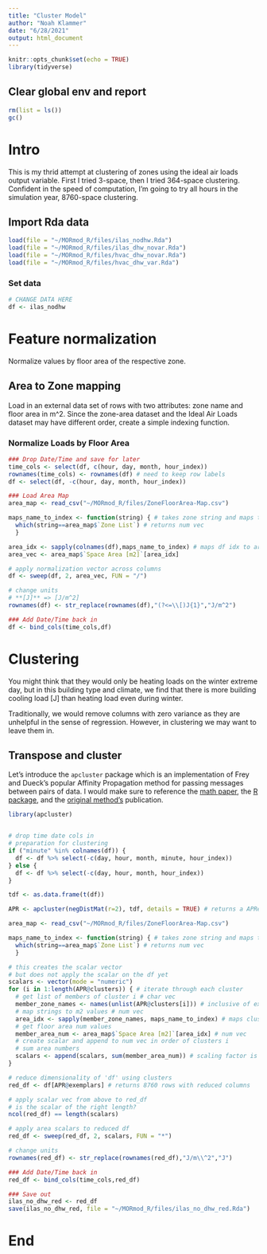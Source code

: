 ```yaml
---
title: "Cluster Model"
author: "Noah Klammer"
date: "6/28/2021"
output: html_document
---
```


```r
knitr::opts_chunk$set(echo = TRUE)
library(tidyverse)
```

## Clear global env and report

```r
rm(list = ls())
gc()
```

# Intro

This is my thrid attempt at clustering of zones using the ideal air loads output variable. First I tried 3-space, then I  tried 364-space clustering. Confident in the speed of computation, I'm going to try all hours in the simulation year, 8760-space clustering.

## Import Rda data

```r
load(file = "~/MORmod_R/files/ilas_nodhw.Rda")
load(file = "~/MORmod_R/files/ilas_dhw_novar.Rda")
load(file = "~/MORmod_R/files/hvac_dhw_novar.Rda")
load(file = "~/MORmod_R/files/hvac_dhw_var.Rda")

```

### Set data

```r
# CHANGE DATA HERE
df <- ilas_nodhw
```

# Feature normalization

Normalize values by floor area of the respective zone.

## Area to Zone mapping

Load in an external data set of rows with two attributes: zone name and floor area in m^2. Since the zone-area dataset and the Ideal Air Loads dataset may have different order, create a simple indexing function.

### Normalize Loads by Floor Area

```r

### Drop Date/Time and save for later
time_cols <- select(df, c(hour, day, month, hour_index))
rownames(time_cols) <- rownames(df) # need to keep row labels
df <- select(df, -c(hour, day, month, hour_index)) 

### Load Area Map
area_map <- read_csv("~/MORmod_R/files/ZoneFloorArea-Map.csv")

maps_name_to_index <- function(string) { # takes zone string and maps to zone index in area_map
  which(string==area_map$`Zone List`) # returns num vec
  }

area_idx <- sapply(colnames(df),maps_name_to_index) # maps df idx to area idx
area_vec <- area_map$`Space Area [m2]`[area_idx]

# apply normalization vector across columns
df <- sweep(df, 2, area_vec, FUN = "/") 

# change units
# **[J]** => [J/m^2]
rownames(df) <- str_replace(rownames(df),"(?<=\\[)J{1}","J/m^2")

### Add Date/Time back in
df <- bind_cols(time_cols,df)
```


# Clustering

You might think that they would only be heating loads on the winter extreme day, but in this building type and climate, we find that there is more building cooling load [J] than heating load even during winter.

Traditionally, we would remove columns with zero variance as they are unhelpful in the sense of regression. However, in clustering we may want to leave them in.

## Transpose and cluster

Let's introduce the `apcluster` package which is an implementation of Frey and Dueck's popular Affinity Propagation method for passing messages between pairs of data. I would make sure to reference the [math paper](https://doi.org/10.1080/19401493.2017.1410572), the [R package](https://doi.org/10.1093/bioinformatics/btr406), and the [original method's](https://doi.org/10.1126/science.1136800) publication.


```r
library(apcluster)


# drop time date cols in
# preparation for clustering
if ("minute" %in% colnames(df)) {
  df <- df %>% select(-c(day, hour, month, minute, hour_index))
} else {
  df <- df %>% select(-c(day, hour, month, hour_index))
}

tdf <- as.data.frame(t(df))

APR <- apcluster(negDistMat(r=2), tdf, details = TRUE) # returns a APResult

area_map <- read_csv("~/MORmod_R/files/ZoneFloorArea-Map.csv")

maps_name_to_index <- function(string) { # takes zone string and maps to zone index in area_map
  which(string==area_map$`Zone List`) # returns num vec
  }

# this creates the scalar vector
# but does not apply the scalar on the df yet
scalars <- vector(mode = "numeric")
for (i in 1:length(APR@clusters)) { # iterate through each cluster
  # get list of members of cluster i # char vec
  member_zone_names <- names(unlist(APR@clusters[i])) # inclusive of exemplar
  # map strings to m2 values # num vec
  area_idx <- sapply(member_zone_names, maps_name_to_index) # maps cluster idx to area idx
  # get floor area num values
  member_area_num <- area_map$`Space Area [m2]`[area_idx] # num vec
  # create scalar and append to num vec in order of clusters i
  # sum area numbers
  scalars <- append(scalars, sum(member_area_num)) # scaling factor is sum of areas
}

# reduce dimensionality of 'df' using clusters
red_df <- df[APR@exemplars] # returns 8760 rows with reduced columns

# apply scalar vec from above to red_df
# is the scalar of the right length?
ncol(red_df) == length(scalars)

# apply area scalars to reduced df
red_df <- sweep(red_df, 2, scalars, FUN = "*")

# change units
rownames(red_df) <- str_replace(rownames(red_df),"J/m\\^2","J")

### Add Date/Time back in
red_df <- bind_cols(time_cols,red_df)

### Save out
ilas_no_dhw_red <- red_df
save(ilas_no_dhw_red, file = "~/MORmod_R/files/ilas_no_dhw_red.Rda")
```

# End

<br><br><br>